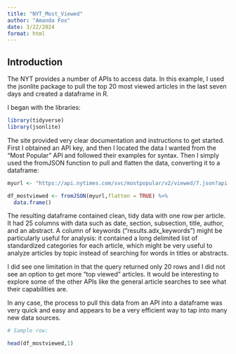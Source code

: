```yaml
---
title: "NYT_Most_Viewed"
author: "Amanda Fox"
date: 3/22/2024
format: html
---
```


## Introduction

The NYT provides a number of APIs to access data. In this example, I used the jsonlite package to pull the top 20 most viewed articles in the last seven days and created a dataframe in R.

I began with the libraries:

``` r

library(tidyverse)
library(jsonlite)
```

The site provided very clear documentation and instructions to get started. First I obtained an API key, and then I located the data I wanted from the "Most Popular" API and followed their examples for syntax. Then I simply used the fromJSON function to pull and flatten the data, converting it to a dataframe:

``` r

myurl <- "https://api.nytimes.com/svc/mostpopular/v2/viewed/7.json?api-key=jnf9jCrYLAyPORPG8zeeDNBhc0rbvNbu" 

df_mostviewed <- fromJSON(myurl,flatten = TRUE) %>% 
  data.frame()

```

The resulting dataframe contained clean, tidy data with one row per article. It had 25 columns with data such as date, section, subsection, title, author, and an abstract. A column of keywords ("results.adx_keywords") might be particularly useful for analysis: it contained a long delimited list of standardized categories for each article, which might be very useful to analyze articles by topic instead of searching for words in titles or abstracts. 

I did see one limitation in that the query returned only 20 rows and I did not see an option to get more "top viewed" articles. It would be interesting to explore some of the other APIs like the general article searches to see what their capabilities are.

In any case, the process to pull this data from an API into a dataframe was very quick and easy and appears to be a very efficient way to tap into many new data sources.

``` r

# Sample row:

head(df_mostviewed,1)

```
